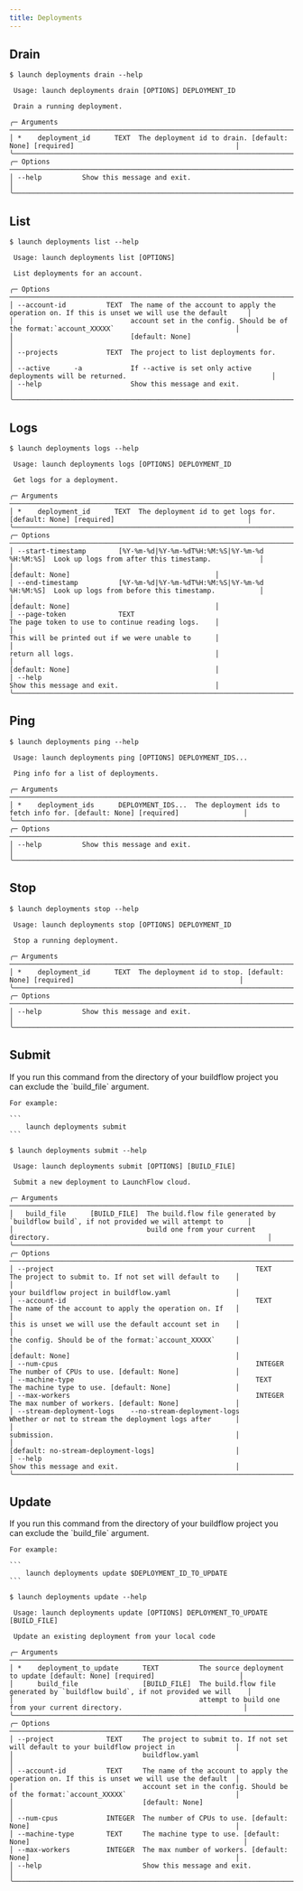 ```yaml
---
title: Deployments
---
```


## Drain

```
$ launch deployments drain --help
                                                                                                                               
 Usage: launch deployments drain [OPTIONS] DEPLOYMENT_ID                                                                       
                                                                                                                               
 Drain a running deployment.                                                                                                   
                                                                                                                               
╭─ Arguments ─────────────────────────────────────────────────────────────────────────────────────────────────────────────────╮
│ *    deployment_id      TEXT  The deployment id to drain. [default: None] [required]                                        │
╰─────────────────────────────────────────────────────────────────────────────────────────────────────────────────────────────╯
╭─ Options ───────────────────────────────────────────────────────────────────────────────────────────────────────────────────╮
│ --help          Show this message and exit.                                                                                 │
╰─────────────────────────────────────────────────────────────────────────────────────────────────────────────────────────────╯
```

## List

```
$ launch deployments list --help
                                                                                                                               
 Usage: launch deployments list [OPTIONS]                                                                                      
                                                                                                                               
 List deployments for an account.                                                                                              
                                                                                                                               
╭─ Options ───────────────────────────────────────────────────────────────────────────────────────────────────────────────────╮
│ --account-id          TEXT  The name of the account to apply the operation on. If this is unset we will use the default     │
│                             account set in the config. Should be of the format:`account_XXXXX`                              │
│                             [default: None]                                                                                 │
│ --projects            TEXT  The project to list deployments for.                                                            │
│ --active      -a            If --active is set only active deployments will be returned.                                    │
│ --help                      Show this message and exit.                                                                     │
╰─────────────────────────────────────────────────────────────────────────────────────────────────────────────────────────────╯

```

## Logs

```
$ launch deployments logs --help
                                                                                                                               
 Usage: launch deployments logs [OPTIONS] DEPLOYMENT_ID                                                                        
                                                                                                                               
 Get logs for a deployment.                                                                                                    
                                                                                                                               
╭─ Arguments ─────────────────────────────────────────────────────────────────────────────────────────────────────────────────╮
│ *    deployment_id      TEXT  The deployment id to get logs for. [default: None] [required]                                 │
╰─────────────────────────────────────────────────────────────────────────────────────────────────────────────────────────────╯
╭─ Options ───────────────────────────────────────────────────────────────────────────────────────────────────────────────────╮
│ --start-timestamp        [%Y-%m-%d|%Y-%m-%dT%H:%M:%S|%Y-%m-%d %H:%M:%S]  Look up logs from after this timestamp.            │
│                                                                          [default: None]                                    │
│ --end-timestamp          [%Y-%m-%d|%Y-%m-%dT%H:%M:%S|%Y-%m-%d %H:%M:%S]  Look up logs from before this timestamp.           │
│                                                                          [default: None]                                    │
│ --page-token             TEXT                                            The page token to use to continue reading logs.    │
│                                                                          This will be printed out if we were unable to      │
│                                                                          return all logs.                                   │
│                                                                          [default: None]                                    │
│ --help                                                                   Show this message and exit.                        │
╰─────────────────────────────────────────────────────────────────────────────────────────────────────────────────────────────╯
```

## Ping

```
$ launch deployments ping --help
                                                                                                                               
 Usage: launch deployments ping [OPTIONS] DEPLOYMENT_IDS...                                                                    
                                                                                                                               
 Ping info for a list of deployments.                                                                                          
                                                                                                                               
╭─ Arguments ─────────────────────────────────────────────────────────────────────────────────────────────────────────────────╮
│ *    deployment_ids      DEPLOYMENT_IDS...  The deployment ids to fetch info for. [default: None] [required]                │
╰─────────────────────────────────────────────────────────────────────────────────────────────────────────────────────────────╯
╭─ Options ───────────────────────────────────────────────────────────────────────────────────────────────────────────────────╮
│ --help          Show this message and exit.                                                                                 │
╰─────────────────────────────────────────────────────────────────────────────────────────────────────────────────────────────╯
```

## Stop

```
$ launch deployments stop --help
                                                                                                                               
 Usage: launch deployments stop [OPTIONS] DEPLOYMENT_ID                                                                        
                                                                                                                               
 Stop a running deployment.                                                                                                    
                                                                                                                               
╭─ Arguments ─────────────────────────────────────────────────────────────────────────────────────────────────────────────────╮
│ *    deployment_id      TEXT  The deployment id to stop. [default: None] [required]                                         │
╰─────────────────────────────────────────────────────────────────────────────────────────────────────────────────────────────╯
╭─ Options ───────────────────────────────────────────────────────────────────────────────────────────────────────────────────╮
│ --help          Show this message and exit.                                                                                 │
╰─────────────────────────────────────────────────────────────────────────────────────────────────────────────────────────────╯
```

## Submit

<Tip>
    If you run this command from the directory of your buildflow project you can exclude the `build_file` argument.

    For example:

    ```
        launch deployments submit
    ```
</Tip>

```
$ launch deployments submit --help
                                                                                                                               
 Usage: launch deployments submit [OPTIONS] [BUILD_FILE]                                                                       
                                                                                                                               
 Submit a new deployment to LaunchFlow cloud.                                                                                  
                                                                                                                               
╭─ Arguments ─────────────────────────────────────────────────────────────────────────────────────────────────────────────────╮
│   build_file      [BUILD_FILE]  The build.flow file generated by `buildflow build`, if not provided we will attempt to      │
│                                 build one from your current directory.                                                      │
╰─────────────────────────────────────────────────────────────────────────────────────────────────────────────────────────────╯
╭─ Options ───────────────────────────────────────────────────────────────────────────────────────────────────────────────────╮
│ --project                                                  TEXT     The project to submit to. If not set will default to    │
│                                                                     your buildflow project in buildflow.yaml                │
│ --account-id                                               TEXT     The name of the account to apply the operation on. If   │
│                                                                     this is unset we will use the default account set in    │
│                                                                     the config. Should be of the format:`account_XXXXX`     │
│                                                                     [default: None]                                         │
│ --num-cpus                                                 INTEGER  The number of CPUs to use. [default: None]              │
│ --machine-type                                             TEXT     The machine type to use. [default: None]                │
│ --max-workers                                              INTEGER  The max number of workers. [default: None]              │
│ --stream-deployment-logs    --no-stream-deployment-logs             Whether or not to stream the deployment logs after      │
│                                                                     submission.                                             │
│                                                                     [default: no-stream-deployment-logs]                    │
│ --help                                                              Show this message and exit.                             │
╰─────────────────────────────────────────────────────────────────────────────────────────────────────────────────────────────╯
```

## Update

<Tip>
    If you run this command from the directory of your buildflow project you can exclude the `build_file` argument.

    For example:

    ```
        launch deployments update $DEPLOYMENT_ID_TO_UPDATE
    ```
</Tip>

```
$ launch deployments update --help
                                                                                                                               
 Usage: launch deployments update [OPTIONS] DEPLOYMENT_TO_UPDATE [BUILD_FILE]                                                  
                                                                                                                               
 Update an existing deployment from your local code                                                                            
                                                                                                                               
╭─ Arguments ─────────────────────────────────────────────────────────────────────────────────────────────────────────────────╮
│ *    deployment_to_update      TEXT          The source deployment to update [default: None] [required]                     │
│      build_file                [BUILD_FILE]  The build.flow file generated by `buildflow build`, if not provided we will    │
│                                              attempt to build one from your current directory.                              │
╰─────────────────────────────────────────────────────────────────────────────────────────────────────────────────────────────╯
╭─ Options ───────────────────────────────────────────────────────────────────────────────────────────────────────────────────╮
│ --project             TEXT     The project to submit to. If not set will default to your buildflow project in               │
│                                buildflow.yaml                                                                               │
│ --account-id          TEXT     The name of the account to apply the operation on. If this is unset we will use the default  │
│                                account set in the config. Should be of the format:`account_XXXXX`                           │
│                                [default: None]                                                                              │
│ --num-cpus            INTEGER  The number of CPUs to use. [default: None]                                                   │
│ --machine-type        TEXT     The machine type to use. [default: None]                                                     │
│ --max-workers         INTEGER  The max number of workers. [default: None]                                                   │
│ --help                         Show this message and exit.                                                                  │
╰─────────────────────────────────────────────────────────────────────────────────────────────────────────────────────────────
```